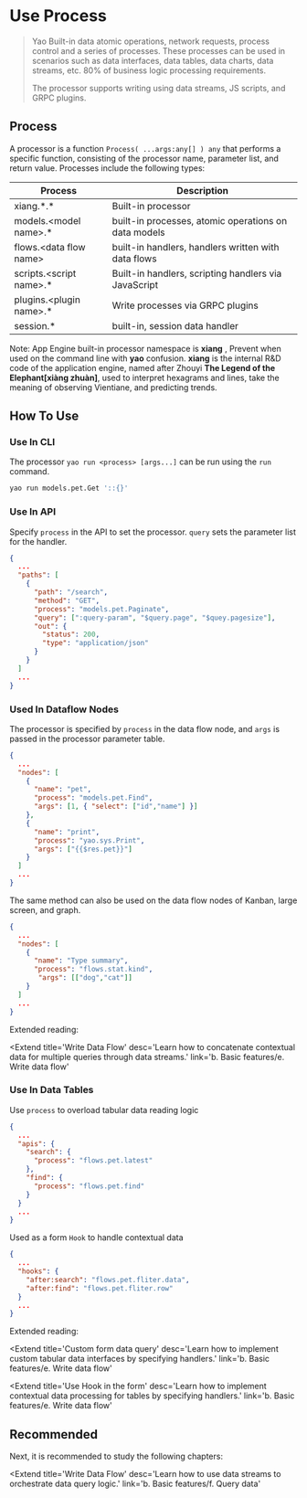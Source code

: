 # Use Process

<blockquote>
	<p>
		Yao Built-in data atomic operations, network requests, process control and a series of
		processes. These processes can be used in scenarios such as data interfaces, data
		tables, data charts, data streams, etc. 80% of business logic processing requirements.
	</p>
	<p>The processor supports writing using data streams, JS scripts, and GRPC plugins. </p>
</blockquote>

## Process

A processor is a function `Process( ...args:any[] ) any` that performs a specific function, consisting of the processor name, parameter list, and return value. Processes include the following types:

| Process                 | Description                                           |
| ------------------------- | ----------------------------------------------------- |
| xiang.\*.\*               | Built-in processor                                    |
| models.<model name\>.\*   | built-in processes, atomic operations on data models |
| flows.<data flow name\>   | built-in handlers, handlers written with data flows   |
| scripts.<script name\>.\* | Built-in handlers, scripting handlers via JavaScript  |
| plugins.<plugin name\>.\* | Write processes via GRPC plugins                     |
| session.\*                | built-in, session data handler                        |

<Notice type='warning'>
	Note: App Engine built-in processor namespace is <strong>xiang</strong> , Prevent when used on
	the command line with
	<strong>yao</strong> confusion. <strong>xiang</strong> is the internal R&D code of the application
	engine, named after Zhouyi
	<strong>The Legend of the Elephant[xiàng zhuàn]</strong>, used to interpret hexagrams and lines,
	take the meaning of observing Vientiane, and predicting trends.
</Notice>

## How To Use

### Use In CLI

The processor `yao run <process> [args...]` can be run using the `run` command.

```bash
yao run models.pet.Get '::{}'
```

### Use In API

Specify `process` in the API to set the processor. `query` sets the parameter list for the handler.

```json
{
  ...
  "paths": [
    {
      "path": "/search",
      "method": "GET",
      "process": "models.pet.Paginate",
      "query": [":query-param", "$query.page", "$quey.pagesize"],
      "out": {
        "status": 200,
        "type": "application/json"
      }
    }
  ]
  ...
}
```

### Used In Dataflow Nodes

The processor is specified by `process` in the data flow node, and `args` is passed in the processor parameter table.

```json
{
  ...
  "nodes": [
    {
      "name": "pet",
      "process": "models.pet.Find",
      "args": [1, { "select": ["id","name"] }]
    },
    {
      "name": "print",
      "process": "yao.sys.Print",
      "args": ["{{$res.pet}}"]
    }
  ]
  ...
}
```

The same method can also be used on the data flow nodes of Kanban, large screen, and graph.

```json
{
  ...
  "nodes": [
    {
      "name": "Type summary",
      "process": "flows.stat.kind",
       "args": [["dog","cat"]]
    }
  ]
  ...
}
```

Extended reading:

<Extend
	title='Write Data Flow'
	desc='Learn how to concatenate contextual data for multiple queries through data streams.'
	link='b. Basic features/e. Write data flow'
></Extend>

### Use In Data Tables

Use `process` to overload tabular data reading logic

```json
{
  ...
  "apis": {
    "search": {
      "process": "flows.pet.latest"
    },
    "find": {
      "process": "flows.pet.find"
    }
  }
  ...
}
```

Used as a form `Hook` to handle contextual data

```json
{
  ...
  "hooks": {
    "after:search": "flows.pet.fliter.data",
    "after:find": "flows.pet.fliter.row"
  }
  ...
}
```

Extended reading:

<Extend
	title='Custom form data query'
	desc='Learn how to implement custom tabular data interfaces by specifying handlers.'
	link='b. Basic features/e. Write data flow'
></Extend>

<Extend
	title='Use Hook in the form'
	desc='Learn how to implement contextual data processing for tables by specifying handlers.'
	link='b. Basic features/e. Write data flow'
></Extend>

## Recommended

Next, it is recommended to study the following chapters:

<Extend
	title='Write Data Flow'
	desc='Learn how to use data streams to orchestrate data query logic.'
	link='b. Basic features/f. Query data'
></Extend>

<Div style={{ display: 'flex', justifyContent: 'space-between' }}>
	<Link
		type='prev'
		title='Description interface'
		link='b. Basic features/c. Description interface'
	></Link>
	<Link type='next' title='Write data flow' link='b. Basic features/e. Write data flow'></Link>
</Div>
<br />
